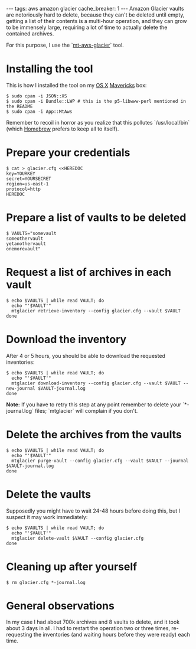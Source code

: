 ---
tags: aws amazon glacier
cache_breaker: 1
---
Amazon Glacier vaults are notoriously hard to delete, because they can't be deleted until empty, getting a list of their contents is a multi-hour operation, and they can grow to be immensely large, requiring a lot of time to actually delete the contained archives.

For this purpose, I use the `[https://github.com/vsespb/mt-aws-glacier mt-aws-glacier]` tool.

= Installing the tool =

This is how I installed the tool on my [[OS X]] [[Mavericks]] box:

<pre lang="shell">$ sudo cpan -i JSON::XS
$ sudo cpan -i Bundle::LWP # this is the p5-libwww-perl mentioned in the README
$ sudo cpan -i App::MtAws</pre>

Remember to recoil in horror as you realize that this pollutes `/usr/local/bin` (which [[Homebrew]] prefers to keep all to itself).

= Prepare your credentials =

<pre lang="shell">$ cat > glacier.cfg <<HEREDOC
key=YOURKEY
secret=YOURSECRET
region=us-east-1
protocol=http
HEREDOC</pre>

= Prepare a list of vaults to be deleted =

<pre lang="shell">$ VAULTS="somevault
someothervault
yetanothervault
onemorevault"</pre>

= Request a list of archives in each vault =

<pre lang="shell">$ echo $VAULTS | while read VAULT; do
  echo "'$VAULT'"
  mtglacier retrieve-inventory --config glacier.cfg --vault $VAULT
done</pre>

= Download the inventory =

After 4 or 5 hours, you should be able to download the requested inventories:

<pre lang="shell">$ echo $VAULTS | while read VAULT; do
  echo "'$VAULT'"
  mtglacier download-inventory --config glacier.cfg --vault $VAULT --new-journal $VAULT-journal.log
done</pre>

'''Note:''' If you have to retry this step at any point remember to delete your `*-journal.log` files; `mtglacier` will complain if you don't.

= Delete the archives from the vaults =

<pre lang="shell">$ echo $VAULTS | while read VAULT; do
  echo "'$VAULT'"
  mtglacier purge-vault --config glacier.cfg --vault $VAULT --journal $VAULT-journal.log
done</pre>

= Delete the vaults =

Supposedly you might have to wait 24-48 hours before doing this, but I suspect it may work immediately:

<pre lang="shell">$ echo $VAULTS | while read VAULT; do
  echo "'$VAULT'"
  mtglacier delete-vault $VAULT --config glacier.cfg
done</pre>

= Cleaning up after yourself =

<pre lang="shell">$ rm glacier.cfg *-journal.log</pre>

= General observations =

In my case I had about 700k archives and 8 vaults to delete, and it took about 3 days in all. I had to restart the operation two or three times, re-requesting the inventories (and waiting hours before they were ready) each time.
